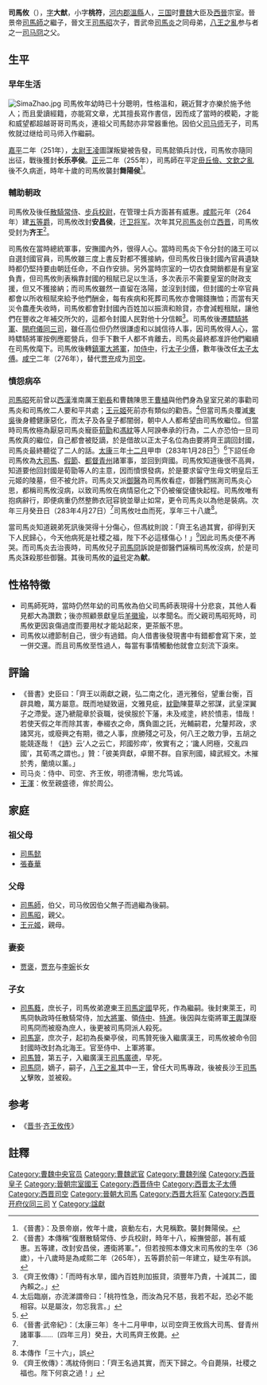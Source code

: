 {{東亞男性歷史人物
|名稱 =齊献王 司馬攸
|身份 =齊王
|國家 =[[曹魏|曹魏]]→[[西晋|西晋]]
|時代 =[[三國時代|三國時代]]→[[西晋|西晋]]
|主君 =[[曹芳|曹芳]]→[[司馬懿|司馬懿]]→[[司馬師|司馬師]]→[[司馬昭|司馬昭]]→[[司馬炎|司馬炎]]
|屆數 =
|最高職務 =[[大司馬|大司馬]]、[[假節|假節]]、[[都督|都督]][[青州|青州]]諸軍事、[[齊王|齊王]]
|前任 = 
|繼任 = 
|氏 =
|姓 =[[司馬姓|司馬姓]]
|名 =攸
|姓名 =
|字 =大猷
|號=
|名乘 = <!--琉球士族用-->
|官職 =[[散騎常侍|散騎常侍]]、[[步兵校尉|步兵校尉]]、[[驃騎將軍|驃騎將軍]]
|封爵 =长乐亭侯→舞陽侯→安昌侯→齊王
|封號 =
|位階 =
|御稱號 = <!--日本皇族之稱號-->
|宮號1 = <!--日本皇族之宮號-->
|宮號2 = <!--朝鮮王族之宮號-->
|封地 =
|神號 =
|尊號 =
|族裔 = 
|信仰 = <!--指的是宗教信仰-->
|旗籍 = <!--清朝旗人專用-->
|氏族 =
|籍貫 =
|本貫 = <!--朝鮮人用-->
|祖籍 =
|本籍 =
|出身地 =
|府邸 =
|世系 = 
|初名 =
|乳名 = <!--日本、朝鮮、琉球以外人物用-->
|幼名 = <!--日本人用-->
|兒名 = <!--朝鮮人用-->
|童名 = <!--琉球人用-->
|小字 =桃符
|別名 =
|法號 =
|院號 =
|其他名號 =
|出生日期 =246年
|出生地點 =
|婚年 =
|逝世日期 ={{death year and age|283|246}}
|逝世地點 =
|廟號 =
|諡號 =獻
|墓葬 =
|祠廟 =
|父親 =太祖文皇帝[[司馬昭|司馬昭]]
|嫡母 =
|母親 =文明皇后[[王元姬|王元姬]]
|繼父=世宗景皇帝[[司馬師|司馬師]]
|繼母=
|養父=
|養母=
|猶父= <!--日本人用-->
|烏帽子親= <!--日本人、琉球人用-->
|元配 =
|正室 =[[贾褒|贾褒]]（[[贾荃|贾荃]]）
|妻 =
|繼室 =
|平妻 =
|側室 =
|元配之父 =
|元配之嫡母 =
|元配之母 =
|正室之父 =[[贾充|贾充]]
|正室之嫡母 =
|正室之母 =[[李婉|李婉]]
|妻之父 =
|妻之嫡母 =
|妻之母 =
|繼室之父 =
|繼室之嫡母 =
|繼室之母 =
|平妻之父 =
|平妻之嫡母 =
|平妻之母 =
|兄弟 =世祖武皇帝[[司馬炎|司馬炎]]<br>城陽哀王[[司馬兆|司馬兆]]<br>遼東悼惠王[[司馬定國|司馬定國]]<br>廣漢殤王[[司馬廣德|司馬廣德]]<br>樂安平王[[司馬鑒|司馬鑒]]<br>燕王[[司馬機|司馬機]]<br>[[司馬永祚|司馬永祚]]<br>樂平王[[司馬延祚|司馬延祚]]
|姊妹 =
|嫡兄弟 =
|嫡姊妹 =
|庶兄弟 =
|庶姊妹 =
|同胞兄弟 =
|同胞姊妹 =
|異母兄弟 =
|異母姊妹 =
|異父兄弟 =
|異父姊妹 =
|繼兄弟 =
|繼姊妹 =
|子 =[[司馬蕤|司馬蕤]]<br>[[司馬寔|司馬寔]]<br>[[司馬贊|司馬贊]]<br>[[司馬冏|司馬冏]]
|女 =
|嫡子 =
|嫡女 =
|庶子 =
|庶女 =
|養子 =
|養女 =
|猶子 = <!--日本人用-->
|婿養子 = <!--日本人用-->
|烏帽子子 = <!--日本人用-->
|繼子 =
|繼女 =
|其他親屬 =
|出身 = <!---此处指科举出身--->
|功名 = 
|經歷 = 
|著作 =
|注釋 =
}}
'''司馬攸'''（{{bd|246年||283年|4月27日|catIdx=S司}}），[[表字|字]]'''大猷'''，小字'''桃符'''，[[河內郡_(中國)|河内郡]][[溫縣|溫縣]]人，[[三国|三国]]时[[曹魏|曹魏]]大臣及[[西晉|西晉]]宗室。晉景帝[[司馬師|司馬師]]之繼子，晉文王[[司馬昭|司馬昭]]次子，晋武帝[[司馬炎|司馬炎]]之同母弟，[[八王之亂|八王之亂]]参与者之一[[司马冏|司马冏]]之父。

== 生平 ==
=== 早年生活 ===
[[File:SimaZhao.jpg|thumb]]                                                        
司馬攸年幼時已十分聰明，性格溫和，親近賢才亦樂於施予他人；而且愛讀經籍，亦能寫文章，尤其擅長寫作書信，因而成了當時的模範，才能和威望都超越哥哥司馬炎，連祖父司馬懿亦非常器重他。因伯父[[司马师|司马师]]无子，司馬攸就过继给司马师入作繼嗣。

[[嘉平_(曹魏)|嘉平]]二年（251年），[[太尉|太尉]][[王凌_(三国)|王凌]]圖謀叛變被告發，司馬懿領兵討伐，司馬攸亦隨同出征，戰後獲封'''长乐亭侯'''。[[正元_(曹魏)|正元]]二年（255年），司馬師在平定[[壽春三叛|毌丘儉、文欽之亂]]後不久病逝，時年十歲的司馬攸襲封'''舞陽侯'''<ref>《晉書》：及景帝崩，攸年十歲，哀動左右，大見稱歎。襲封舞陽侯。</ref>。

=== 輔助朝政 ===
司馬攸及後任[[散騎常侍|散騎常侍]]、[[步兵校尉|步兵校尉]]，在管理士兵方面甚有威惠。[[咸熙|咸熙]]元年（264年）建[[中國爵位|五等爵]]，司馬攸改封'''安昌侯'''，迁[[卫将军|卫将军]]。次年其兄[[司馬炎|司馬炎]]创立[[西晋|西晋]]，司馬攸受封为'''齐王'''<ref>《晉書》本傳稱“復曆散騎常侍、步兵校尉，時年十八，綏撫營部，甚有威惠。五等建，改封安昌侯，遷衛將軍。”，但若按照本傳文末司馬攸的生卒（36歲），十八歲時是為咸熙二年（265年），五等爵於前一年建立，疑生卒有誤。</ref>。

司馬攸在當時總統軍事，安撫國內外，很得人心。當時司馬炎下令分封的諸王可以自選封國官員，司馬攸雖三度上書反對都不獲接納，但司馬攸日後封國內官員遺缺時都仍堅持要由朝廷任命，不自作安排。另外當時宗室的一切衣食開銷都是有皇室負責，但司馬攸則表稱靠封國的租賦已足以生活，多次表示不需要皇室的財政支援，但又不獲接納；而司馬攸雖然一直留在洛陽，並沒到封國，但封國的士卒官員都會以所收租賦來給予他們酬金，每有疾病和死葬司馬攸亦會賜錢撫恤；而當有天災令農產失收時，司馬攸都會對封國內百姓加以振濟和賒貸，亦會減輕租賦，讓他們在豐收之年補交所欠的，這都令封國人民對他十分信賴<ref>《齊王攸傳》：「而時有水旱，國內百姓則加振貸，須豐年乃責，十減其二，國內賴之。」</ref>。司馬攸後遷[[驃騎將軍|驃騎將軍]]、[[開府儀同三司|開府儀同三司]]，雖任高位但仍然很謙虛和以誠信待人事，因司馬攸得人心，當時驃騎將軍按例應罷營兵，但手下數千人都不肯離去，司馬炎最終都准許他們繼續在司馬攸麾下。司馬攸後轉[[鎮軍大將軍|鎮軍大將軍]]，加[[侍中|侍中]]，行[[太子少傅|太子少傅]]，數年後改任[[太子太傅|太子太傅]]。[[咸寧_(西晉)|咸宁]]二年（276年），替代[[贾充|贾充]]成为[[司空|司空]]。

=== 憤怨病卒 ===
[[司馬昭|司馬昭]]死前曾以[[西漢|西漢]]淮南厲王[[刘长_(淮南王)|劉長]]和曹魏陳思王[[曹植|曹植]]與他們身為皇室兄弟的事勸司馬炎和司馬攸二人要和平共處；[[王元姬|王元姬]]死前亦有類似的勸告。<ref>太后臨崩，亦流涕謂帝曰：「桃符性急，而汝為兄不慈，我若不起，恐必不能相容。以是屬汝，勿忘我言。」</ref>但當司馬炎覆滅[[孙吴|東吳]]後身體健康惡化，而太子及各皇子都闇弱，朝中人人都希望由司馬攸繼位。但當時司馬攸極為厭惡司馬炎寵臣[[荀勖|荀勖]]和[[馮紞|馮紞]]等人阿諛奉承的行為，二人亦恐怕一旦司馬攸真的繼位，自己都會被貶謫，於是借故以正太子名位為由要將齊王調回封國，司馬炎最終聽從了二人的話。[[太康_(西晋)|太康]]三年[[臘月|十二月]]甲申（283年1月28日<ref>{{Cite web |url=https://sinocal.sinica.edu.tw/ |title=兩千年中西曆換算 |accessdate=2020-10-03 |archive-date=2020-09-05 |archive-url=https://web.archive.org/web/20200905100422/https://sinocal.sinica.edu.tw/ |dead-url=no }}</ref>）<ref name=武紀>《晉書·武帝紀》：〔太康三年〕冬十二月甲申，以司空齊王攸爲大司馬、督青州諸軍事……〔四年三月〕癸丑，大司馬齊王攸薨。</ref>下詔任命司馬攸為[[大司馬|大司馬]]、[[假節|假節]]、[[都督|都督]][[青州|青州]]諸軍事，並回到齊國。司馬攸知道後很不高興，知道要他回封國是荀勖等人的主意，因而憤恨發病，於是要求留守生母文明皇后王元姬的陵墓，但不被允許。司馬炎又派[[御醫|御醫]]為司馬攸看症，御醫們揣測司馬炎心思，都稱司馬攸沒病，以致司馬攸在病情惡化之下仍被催促儘快起程。司馬攸唯有抱病辭行，即便病重仍然整飾衣冠容貌並舉止如常，更令司馬炎以為他是裝病。次年三月癸丑日（283年4月27日）<ref name=武紀/>司馬攸吐血而死，享年三十八歲<ref>本傳作「三十六」，誤</ref>。

當司馬炎知道親弟死訊後哭得十分傷心，但馮紞則說：「齊王名過其實，卻得到天下人民歸心，今天他病死是社稷之福，陛下不必這樣傷心！」<ref>《齊王攸傳》：馮紞侍側曰：「齊王名過其實，而天下歸之。今自薨隕，社稷之福也。陛下何哀之過！」</ref>因此司馬炎便不再哭。而司馬炎去治喪時，司馬攸兒子[[司馬冏|司馬冏]]訴說是御醫們誣稱司馬攸沒病，於是司馬炎誅殺那些御醫。其後司馬攸的[[谥号|谥号]]定為'''献'''。

== 性格特徵 ==

*司馬師死時，當時仍然年幼的司馬攸為伯父司馬師表現得十分悲哀，其他人看見都大為讚歎；後亦照顧景獻皇后[[羊徽瑜|羊徽瑜]]，以孝聞名。而父親司馬昭死時，司馬攸更因哀傷過度而要用杖才能站起來，更茶飯不思。
*司馬攸以禮節制自己，很少有過錯。向人借書後發現書中有錯都會寫下來，並一併交還。而且司馬攸至性過人，每當有事情觸動他就會立刻流下淚來。

== 評論 ==
*《晉書》史臣曰：「齊王以兩獻之親，弘二南之化，道光雅俗，望重台衡，百辟具瞻，萬方屬意。既而地疑致逼，文雅見疵，[[馮紞|紞]][[荀勖|勖]]陳蔓草之邪謀，武皇深翼子之滯愛。遂乃褫龍章於袞職，徙侯服於下藩，未及戒塗，終於憤恚，惜哉！若使天假之年而除其害，奉綴衣之命，膺負圖之託，光輔嗣君，允釐邦政，求諸冥兆，或廢興之有期，徵之人事，庶勝殘之可及，何八王之敢力爭，五胡之能競逐哉！《[[詩經|詩]]》云‘人之云亡，邦國殄瘁’，攸實有之；‘讒人罔極，交亂四國’，其荀馮之謂也。」贊：「彼美齊獻，卓爾不群。自家刑國，緯武經文。木摧於秀，蘭燒以薰。」
*司马炎：侍中、司空、齐王攸，明德清暢，忠允笃诚。
*[[王浑_(太原)|王渾]]：攸至親盛德，侔於周公。

== 家庭 ==
=== 祖父母 ===
*[[司馬懿|司馬懿]]
*[[張春華|張春華]]

=== 父母 ===
*[[司馬師|司馬師]]，伯父，司马攸因伯父無子而過繼為後嗣。
*[[司馬昭|司馬昭]]，親父。
*[[王元姬|王元姬]]，親母。

=== 妻妾 ===
*[[贾褒|贾褒]]，[[贾充|贾充]]与[[李婉|李婉]]长女

=== 子女 ===
*[[司馬蕤|司馬蕤]]，庶长子，司馬攸弟遼東王[[司馬定國|司馬定國]]早死，作為繼嗣。後封東萊王，司馬冏執政時任散騎常侍，加[[大將軍|大將軍]]、領[[侍中|侍中]]、[[特進|特進]]。後因與左衛將軍[[王輿|王輿]]謀廢司馬冏而被廢為庶人，後更被司馬冏派人殺死。
*[[司馬寔|司馬寔]]，庶次子，起初為長樂亭侯，司馬贊死後入繼廣漢王，司馬攸被命令回封國時改封為北海王。官至侍中、上軍將軍。
*[[司馬贊|司馬贊]]，第五子，入繼廣漢王[[司馬廣德|司馬廣德]]，早死。
*[[司馬冏|司馬冏]]，嫡子，嗣子，[[八王之亂|八王之亂]]其中一王，曾任大司馬專政，後被長沙王[[司馬乂|司馬乂]]擊敗，並被殺。

==参考==
*《[[晋书|晋书]]·[[s:晉書/卷038#文六王|齐王攸传]]》

== 註釋 ==
<div class="references-small">   
<references /> 
</div>  
{{start box}}
{{s-before|[[賈充|賈充]]}}
{{s-title|[[西晉|西晉]][[司空|司空]]|276年－282年}}
{{s-after|[[衛瓘|衛瓘]]}}
{{end box}}
{{DEFAULTSORT:S}}
[[Category:曹魏中央官员|Category:曹魏中央官员]]
[[Category:曹魏武官|Category:曹魏武官]]
[[Category:曹魏列侯|Category:曹魏列侯]]
[[Category:西晉皇子|Category:西晉皇子]]
[[Category:晉朝宗室國王|Category:晉朝宗室國王]]
[[Category:西晋侍中|Category:西晋侍中]]
[[Category:西晋太子太傅|Category:西晋太子太傅]]
[[Category:西晋司空|Category:西晋司空]]
[[Category:晉朝大司馬|Category:晉朝大司馬]]
[[Category:西晋大将军|Category:西晋大将军]]
[[Category:西晋开府仪同三司|Category:西晋开府仪同三司]]
[[Category:司马姓|Y]]
[[Category:諡獻|Category:諡獻]]
